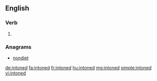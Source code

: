==English==

===Verb===
{{head|en|verb form}}

# {{en-past of|intone}}

===Anagrams===
* [[nondiet#English|nondiet]]

[[de:intoned]]
[[fa:intoned]]
[[fr:intoned]]
[[hu:intoned]]
[[mg:intoned]]
[[simple:intoned]]
[[vi:intoned]]